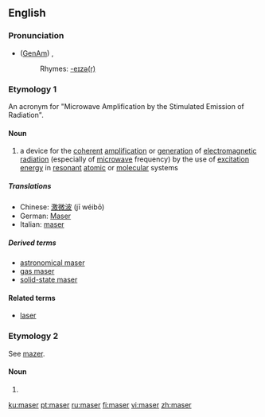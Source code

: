 ==English==
{{wikipedia}}
===Pronunciation===
*([[GenAm]]) {{IPA|/ˈmeɪzɚ/}}, {{SAMPA|/"meIz@`/}}
*:Rhymes: [[Rhymes:English:-eɪzə(r)|-eɪzə(r)]]

===Etymology 1===
An acronym for "Microwave Amplification by the Stimulated Emission of Radiation".

====Noun====
{{en-noun}}

# {{physics}} a device for the [[coherent]] [[amplification]] or [[generation]] of [[electromagnetic radiation]] (especially of [[microwave]] frequency) by the use of [[excitation energy]] in [[resonant]] [[atomic]] or [[molecular]] systems

=====Translations=====
{{trans-top|beam of microwaves}}
*Chinese: [[激微波]] (jī wéibō)
*German: [[Maser]] {{m}}
*Italian: [[maser]] {{m}}
{{trans-mid}}
{{trans-bottom}}

=====Derived terms=====
*[[astronomical maser]]
*[[gas maser]]
*[[solid-state maser]]

====Related terms====
*[[laser]]

===Etymology 2===
See [[mazer]].

====Noun====
{{en-noun}}

# {{obsolete spelling of|mazer}}

[[ku:maser]]
[[pt:maser]]
[[ru:maser]]
[[fi:maser]]
[[vi:maser]]
[[zh:maser]]